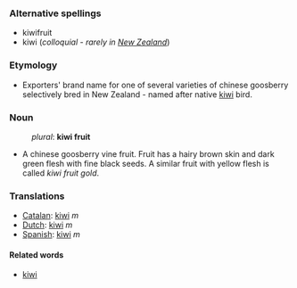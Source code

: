 ===Alternative spellings===
*kiwifruit
*kiwi (''colloquial'' - ''rarely in [[New Zealand]]'')
===Etymology===
*Exporters' brand name for one of several varieties of chinese goosberry selectively bred in New Zealand - named after native [[kiwi]] bird.
===Noun===
:''plural'': '''kiwi fruit'''
*A chinese goosberry vine fruit.  Fruit has a hairy brown skin and dark green flesh with fine black seeds. A similar fruit with yellow flesh is called ''kiwi fruit gold''.
===Translations===
*[[Catalan]]: [[kiwi]] ''m''
*[[Dutch]]: [[kiwi]] ''m''
*[[Spanish]]: [[kiwi]] ''m''

====Related words====
*[[kiwi]]